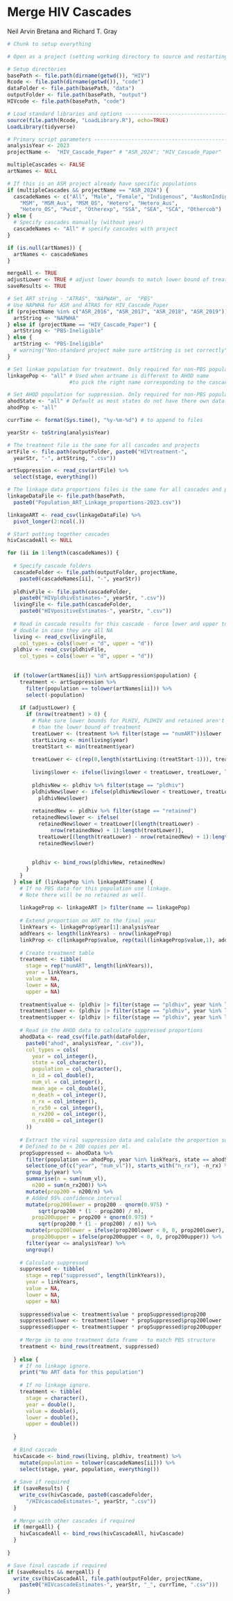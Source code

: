 Merge HIV Cascades
==================

Neil Arvin Bretana and Richard T. Gray

```r
# Chunk to setup everything

# Open as a project (setting working directory to source and restarting R)

# Setup directories
basePath <- file.path(dirname(getwd()), "HIV")
Rcode <- file.path(dirname(getwd()), "code") 
dataFolder <- file.path(basePath, "data")
outputFolder <- file.path(basePath, "output")
HIVcode <- file.path(basePath, "code") 

# Load standard libraries and options -----------------------------------------
source(file.path(Rcode, "LoadLibrary.R"), echo=TRUE)
LoadLibrary(tidyverse)

# Primary script parameters ---------------------------------------------------
analysisYear <- 2023
projectName <-  "HIV_Cascade_Paper" # "ASR_2024"; "HIV_Cascade_Paper"

multipleCascades <- FALSE
artNames <- NULL

# If this is an ASR project already have specific populations
if (multipleCascades && projectName == "ASR_2024") {
  cascadeNames <- c("All", "Male", "Female", "Indigenous", "AusNonIndigenous", 
    "MSM", "MSM_Aus", "MSM_OS", "Hetero", "Hetero_Aus", 
    "Hetero_OS", "Pwid", "Otherexp", "SSA", "SEA", "SCA", "Othercob")
} else {
  # Specify cascades manually (without year)
  cascadeNames <- "All" # specify cascades with project 
}

if (is.null(artNames)) {
  artNames <- cascadeNames
}

mergeAll <- TRUE
adjustLower <- TRUE # adjust lower bounds to match lower bound of treatment
saveResults <- TRUE

# Set ART string - "ATRAS", "NAPWAH", or  "PBS"
# Use NAPWHA for ASR and ATRAS for HIV_Cascade_Paper
if (projectName %in% c("ASR_2016", "ASR_2017", "ASR_2018", "ASR_2019")) {
  artString <- "NAPWHA" 
} else if (projectName == "HIV_Cascade_Paper") {
  artString <- "PBS-Ineligible"
} else {
  artString <- "PBS-Ineligible"
  # warning("Non-standard project make sure artString is set correctly")
}

# Set linkae population for treatment. Only required for non-PBS populations
linkagePop <- "all" # Used when artname is different to AHOD name
                    #to pick the right name corresponding to the cascade name

# Set AHOD population for suppression. Only required for non-PBS populations
ahodState <- "all" # Default as most states do not have there own data. 
ahodPop <- "all"

currTime <- format(Sys.time(), "%y-%m-%d") # to append to files

```


```r

yearStr <- toString(analysisYear)

# The treatment file is the same for all cascades and projects
artFile <- file.path(outputFolder, paste0("HIVtreatment-", 
  yearStr, "-", artString, ".csv"))

artSuppression <- read_csv(artFile) %>%
  select(stage, everything())

# The linkage data proportions files is the same for all cascades and projects
linkageDataFile <- file.path(basePath,
  paste0("Population_ART_Linkage_proportions-2023.csv"))

linkageART <- read_csv(linkageDataFile) %>%
  pivot_longer(2:ncol(.))

# Start putting together cascades
hivCascadeAll <- NULL

for (ii in 1:length(cascadeNames)) {
  
  # Specify cascade folders
  cascadeFolder <- file.path(outputFolder, projectName, 
    paste0(cascadeNames[ii], "-", yearStr))
  
  pldhivFile <- file.path(cascadeFolder, 
    paste0("HIVpldhivEstimates-", yearStr, ".csv"))
  livingFile <- file.path(cascadeFolder, 
    paste0("HIVpositiveEstimates-", yearStr, ".csv"))
  
  # Read in cascade results for this cascade - force lower and upper to be
  # double in case they are all NA
  living <- read_csv(livingFile, 
    col_types = cols(lower = "d", upper = "d"))
  pldhiv <- read_csv(pldhivFile, 
    col_types = cols(lower = "d", upper = "d"))
  
  
  if (tolower(artNames[ii]) %in% artSuppression$population) {
    treatment <- artSuppression %>%
      filter(population == tolower(artNames[ii])) %>%
      select(-population)
    
    if (adjustLower) {
      if (nrow(treatment) > 0) {
        # Make sure lower bounds for PLHIV, PLDHIV and retained aren't lower
        # than the lower bound of treatment
        treatLower <- (treatment %>% filter(stage == "numART"))$lower
        startLiving <- min(living$year)
        treatStart <- min(treatment$year)
        
        treatLower <- c(rep(0,length(startLiving:(treatStart-1))), treatLower)
        
        living$lower <- ifelse(living$lower < treatLower, treatLower, living$lower)
        
        pldhivNew <- pldhiv %>% filter(stage == "pldhiv")
        pldhivNew$lower <- ifelse(pldhivNew$lower < treatLower, treatLower,
          pldhivNew$lower)
        
        retainedNew <- pldhiv %>% filter(stage == "retained")
        retainedNew$lower <- ifelse(
          retainedNew$lower < treatLower[(length(treatLower) - 
              nrow(retainedNew) + 1):length(treatLower)], 
          treatLower[(length(treatLower) - nrow(retainedNew) + 1):length(treatLower)],
          retainedNew$lower)
        
        
        pldhiv <- bind_rows(pldhivNew, retainedNew)
      }
    } 
  } else if (linkagePop %in% linkageART$name) {
    # If no PBS data for this population use linkage. 
    # Note there will be no retained as well.
    
    linkageProp <- linkageART |> filter(name == linkagePop)
    
    # Extend proportion on ART to the final year
    linkYears <- linkageProp$year[1]:analysisYear 
    addYears <- length(linkYears) - nrow(linkageProp)
    linkProp <- c(linkageProp$value, rep(tail(linkageProp$value,1), addYears))
    
    # Create treatment table
    treatment <- tibble(
      stage = rep("numART", length(linkYears)),
      year = linkYears, 
      value = NA, 
      lower = NA,
      upper = NA)
    
    treatment$value <- (pldhiv |> filter(stage == "pldhiv", year %in% linkYears))$value * linkProp
    treatment$lower <- (pldhiv |> filter(stage == "pldhiv", year %in% linkYears))$lower * linkProp
    treatment$upper <- (pldhiv |> filter(stage == "pldhiv", year %in% linkYears))$upper * linkProp
    
    # Read in the AHOD data to calculate suppressed proportions
    ahodData <- read_csv(file.path(dataFolder, 
      paste0("ahod", analysisYear, ".csv")),
      col_types = cols(
        year = col_integer(),
        state = col_character(),
        population = col_character(),
        n_id = col_double(),
        num_vl = col_integer(),
        mean_age = col_double(),
        n_death = col_integer(),
        n_rx = col_integer(),
        n_rx50 = col_integer(),
        n_rx200 = col_integer(),
        n_rx400 = col_integer()
      )) 
    
    # Extract the viral suppression data and calulate the proportion suppressed
    # Defined to be < 200 copies per ml. 
    propSuppressed <- ahodData %>%
      filter(population == ahodPop, year %in% linkYears, state == ahodState) |>
      select(one_of(c("year", "num_vl")), starts_with("n_rx"), -n_rx) %>% 
      group_by(year) %>%
      summarise(n = sum(num_vl),
        n200 = sum(n_rx200)) %>%
      mutate(prop200 = n200/n) %>%
      # Added 95% confidence interval
      mutate(prop200lower = prop200 - qnorm(0.975) * 
          sqrt(prop200 * (1 - prop200) / n),
        prop200upper = prop200 + qnorm(0.975) * 
          sqrt(prop200 * (1 - prop200) / n)) %>%
      mutate(prop200lower = ifelse(prop200lower < 0, 0, prop200lower),
        prop200upper = ifelse(prop200upper < 0, 0, prop200upper)) %>%
      filter(year <= analysisYear) %>%
      ungroup() 
    
    # Calculate suppressed
    suppressed <- tibble(
      stage = rep("suppressed", length(linkYears)),
      year = linkYears, 
      value = NA, 
      lower = NA,
      upper = NA)
    
    suppressed$value <- treatment$value * propSuppressed$prop200
    suppressed$lower <- treatment$lower * propSuppressed$prop200lower
    suppressed$upper <- treatment$upper * propSuppressed$prop200upper
    
    # Merge in to one treatment data frame - to match PBS structure 
    treatment <- bind_rows(treatment, suppressed)
    
  } else {
    # If no linkage ignore. 
    print("No ART data for this population")
    
    # If no linkage ignore. 
    treatment <- tibble(
      stage = character(), 
      year = double(), 
      value = double(), 
      lower = double(),
      upper = double())
    
  }
  
  # Bind cascade
  hivCascade <- bind_rows(living, pldhiv, treatment) %>%
    mutate(population = tolower(cascadeNames[ii])) %>%
    select(stage, year, population, everything())
  
  # Save if required
  if (saveResults) {
    write_csv(hivCascade, paste0(cascadeFolder, 
      "/HIVcascadeEstimates-", yearStr, ".csv"))
  }
  
  # Merge with other cascades if required
  if (mergeAll) {
    hivCascadeAll <- bind_rows(hivCascadeAll, hivCascade)
  }
  
} 

# Save final cascade if required
if (saveResults && mergeAll) {
  write_csv(hivCascadeAll, file.path(outputFolder, projectName,
    paste0("HIVcascadeEstimates-", yearStr, "_", currTime, ".csv")))
}

```

